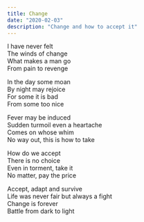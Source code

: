```yaml
---
title: Change
date: "2020-02-03"
description: "Change and how to accept it"
---
```



I have never felt  
The winds of change  
What makes a man go  
From pain to revenge  


In the day some moan  
By night may rejoice  
For some it is bad  
From some too nice


Fever may be induced  
Sudden turmoil even a heartache  
Comes on whose whim  
No way out, this is how to take


How do we accept  
There is no choice  
Even in torment, take it  
No matter, pay the price  


Accept, adapt and survive  
Life was never fair but always a fight  
Change is forever  
Battle from dark to light